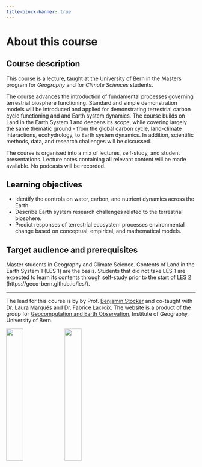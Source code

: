 ```yaml
---
title-block-banner: true
---
```


# About this course {.unnumbered}

## Course description 

This course is a lecture, taught at the University of Bern in the Masters program for *Geography* and for *Climate Sciences* students.

The course advances the introduction of fundamental processes governing terrestrial biosphere functioning. Standard and simple demonstration models will be introduced and applied for demonstrating terrestrial carbon cycle functioning and and Earth system dynamics. The course builds on Land in the Earth System 1 and deepens its scope, while covering largely the same thematic ground - from the global carbon cycle, land-climate interactions, ecohydrology, to Earth system dynamics. In addition, scientific methods, data, and research challenges will be discussed.

The course is organised into a mix of lectures, self-study, and student presentations. Lecture notes containing all relevant content will be made available. No podcasts will be recorded.

## Learning objectives

- Identify the controls on water, carbon, and nutrient dynamics across the Earth.
- Describe Earth system research challenges related to the terrestrial biosphere.
- Predict responses of terrestrial ecosystem processes environmental change based on conceptual, empirical, and mathematical models.

## Target audience and prerequisites

Master students in Geography and Climate Science. Contents of Land in the Earth System 1 (LES 1) are the basis. Students that did not take LES 1 are expected to learn its contents through self-study prior to the start of LES 2 (https://geco-bern.github.io/les/).

-------

The lead for this course is by by Prof. [Benjamin Stocker](https://geco-group.org/author/benjamin-stocker/) and co-taught with [Dr. Laura Marqués](https://geco-group.org/author/laura-marques/) and Dr. Fabrice Lacroix. The website is a product of the group for [Geocomputation and Earth Observation](https://geco-group.org/), Institute of Geography, University of Bern. 

![](./images/logo_unibern_squid3.png){width="30%"} ![](./images/geco_logo_fullname.png){width="30%"}